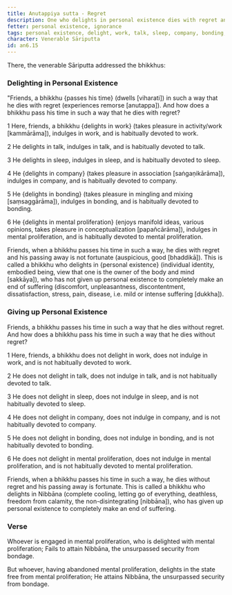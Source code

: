 ```yaml
---
title: Anutappiya sutta - Regret
description: One who delights in personal existence dies with regret and their passing away is not fortunate. One who delights in Nibbāna and gives up personal existence dies without regret and their passing away is fortunate.
fetter: personal existence, ignorance
tags: personal existence, delight, work, talk, sleep, company, bonding, mental proliferation, Nibbāna, auspicious, regret, fortunate, suffering, death, an, an6
character: Venerable Sāriputta
id: an6.15
---
```


There, the venerable Sāriputta addressed the bhikkhus:

### Delighting in Personal Existence

"Friends, a bhikkhu \{passes his time} (dwells [viharati]) in such a way that he dies with regret (experiences remorse [anutappa]). And how does a bhikkhu pass his time in such a way that he dies with regret?

1 Here, friends, a bhikkhu \{delights in work} (takes pleasure in activity/work [kammārāma]), indulges in work, and is habitually devoted to work.

2 He delights in talk, indulges in talk, and is habitually devoted to talk.

3 He delights in sleep, indulges in sleep, and is habitually devoted to sleep.

4 He \{delights in company} (takes pleasure in association [saṅgaṇikārāma]), indulges in company, and is habitually devoted to company.

5 He \{delights in bonding} (takes pleasure in mingling and mixing [saṃsaggārāma]), indulges in bonding, and is habitually devoted to bonding.

6 He \{delights in mental proliferation} (enjoys manifold ideas, various opinions, takes pleasure in conceptualization [papañcārāma]), indulges in mental proliferation, and is habitually devoted to mental proliferation.

Friends, when a bhikkhu passes his time in such a way, he dies with regret and his passing away is not fortunate (auspicious, good [bhaddikā]). This is called a bhikkhu who delights in \{personal existence} (individual identity, embodied being, view that one is the owner of the body and mind [sakkāya]), who has not given up personal existence to completely make an end of suffering (discomfort, unpleasantness, discontentment, dissatisfaction, stress, pain, disease, i.e. mild or intense suffering [dukkha]).

### Giving up Personal Existence

Friends, a bhikkhu passes his time in such a way that he dies without regret. And how does a bhikkhu pass his time in such a way that he dies without regret?

1 Here, friends, a bhikkhu does not delight in work, does not indulge in work, and is not habitually devoted to work.

2 He does not delight in talk, does not indulge in talk, and is not habitually devoted to talk.

3 He does not delight in sleep, does not indulge in sleep, and is not habitually devoted to sleep.

4 He does not delight in company, does not indulge in company, and is not habitually devoted to company.

5 He does not delight in bonding, does not indulge in bonding, and is not habitually devoted to bonding.

6 He does not delight in mental proliferation, does not indulge in mental proliferation, and is not habitually devoted to mental proliferation.

Friends, when a bhikkhu passes his time in such a way, he dies without regret and his passing away is fortunate. This is called a bhikkhu who delights in Nibbāna (complete cooling, letting go of everything, deathless, freedom from calamity, the non-disintegrating [nibbāna]), who has given up personal existence to completely make an end of suffering.

### Verse

Whoever is engaged in mental proliferation,
who is delighted with mental proliferation;
Fails to attain Nibbāna,
the unsurpassed security from bondage.

But whoever, having abandoned mental proliferation,
delights in the state free from mental proliferation;
He attains Nibbāna,
the unsurpassed security from bondage.